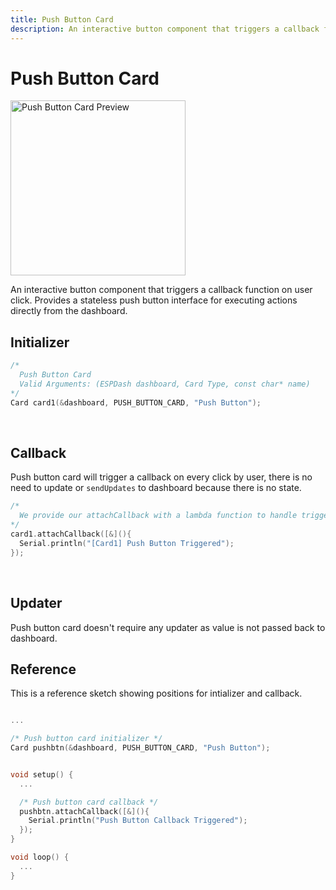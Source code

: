 ```yaml
---
title: Push Button Card
description: An interactive button component that triggers a callback function on user click. Provides a stateless push button interface for executing actions directly from the dashboard.
---
```



# Push Button Card

<ProCallout />

<img className="card-preview" src="/img/v4/push-button.png" width="280px" alt="Push Button Card Preview" />

An interactive button component that triggers a callback function on user click. Provides a stateless push button interface for executing actions directly from the dashboard.

## Initializer

```cpp
/* 
  Push Button Card
  Valid Arguments: (ESPDash dashboard, Card Type, const char* name)
*/
Card card1(&dashboard, PUSH_BUTTON_CARD, "Push Button");
```

<br/>

## Callback

Push button card will trigger a callback on every click by user, there is no need to update or `sendUpdates` to dashboard because there is no state.

```cpp
/*
  We provide our attachCallback with a lambda function to handle trigger
*/
card1.attachCallback([&](){
  Serial.println("[Card1] Push Button Triggered");
});
```

<br/>

## Updater

<Callout>
Push button card doesn't require any updater as value is not passed back to dashboard.
</Callout>

<br/>

## Reference

This is a reference sketch showing positions for intializer and callback.

```cpp

...

/* Push button card initializer */
Card pushbtn(&dashboard, PUSH_BUTTON_CARD, "Push Button");


void setup() {
  ...

  /* Push button card callback */
  pushbtn.attachCallback([&](){
    Serial.println("Push Button Callback Triggered");
  });
}

void loop() {
  ...
}

```
